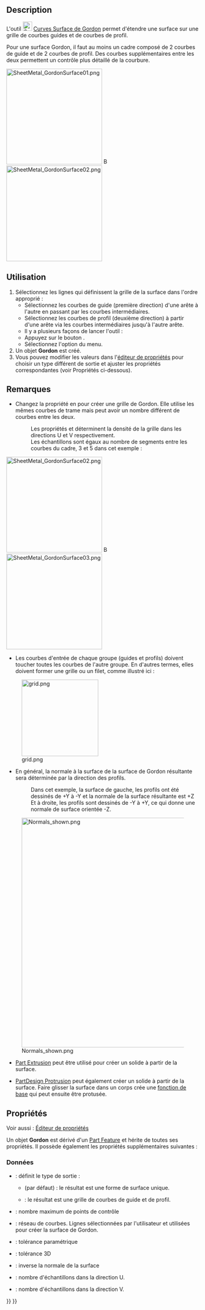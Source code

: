 <languages/>

{{Docnav/fr
|[[Curves_Pipeshell/fr|Enveloppe de tube]]
|[[Curves_SegmentSurface/fr|Segmenter une surface]]
|[[Curves_Workbench/fr|Atelier Curves]]
|IconL=Curves_Pipeshell.svg
|IconR=Curves_SegmentSurface.svg
|IconC=Curves_workbench_icon.svg
}}

{{GuiCommand/fr
|Name=Curves GordonSurface
|Name/fr=Curves Surface de Gordon
|MenuLocation=Surfaces → Gordon surface
|Workbenches=[[Curves_Workbench/fr|Curves]]
}}

==Description==

L'outil [[Image:Curves_GordonSurface.svg|24px]] [[Curves_GordonSurface/fr|Curves Surface de Gordon]] permet d'étendre une surface sur une grille de courbes guides et de courbes de profil.

Pour une surface Gordon, il faut au moins un cadre composé de 2 courbes de guide et de 2 courbes de profil. Des courbes supplémentaires entre les deux permettent un contrôle plus détaillé de la courbure.

[[Image:SheetMetal_GordonSurface01.png|250px]] [[Image:Button_right.svg|16px|link=]]
[[Image:SheetMetal_GordonSurface02.png|250px]]

{{Caption|Une grille de 3 guides (jaune) et 4 profils (violet) → Une surface Gordon}}

<span id="Usage"></span>
==Utilisation==

# Sélectionnez les lignes qui définissent la grille de la surface dans l'ordre approprié :
#* Sélectionnez les courbes de guide (première direction) d'une arête à l'autre en passant par les courbes intermédiaires.
#* Sélectionnez les courbes de profil (deuxième direction) à partir d'une arête via les courbes intermédiaires jusqu'à l'autre arête.
#* Il y a plusieurs façons de lancer l'outil :
#* Appuyez sur le bouton {{Button|[[Image:Curves_GordonSurface.svg|16px]] [[Curves_GordonSurface/fr|Gordon surface]]}}.
#* Sélectionnez l'option {{MenuCommand|Surfaces → [[Image:Curves_GordonSurface.svg|16px]] Gordon surface}} du menu.
# Un objet '''Gordon''' est créé.
# Vous pouvez modifier les valeurs dans l'[[Property_editor/fr|éditeur de propriétés]] pour choisir un type différent de sortie et ajuster les propriétés correspondantes (voir Propriétés ci-dessous).

<span id="Notes"></span>
==Remarques==

* Changez la propriété {{PropertyData|Output}} en {{Value|Wireframe}} pour créer une grille de Gordon. Elle utilise les mêmes courbes de trame mais peut avoir un nombre différent de courbes entre les deux.
*: Les propriétés {{PropertyData|Samples U}} et {{PropertyData|Samples V}} déterminent la densité de la grille dans les directions U et V respectivement.
*: Les échantillons sont égaux au nombre de segments entre les courbes du cadre, 3 et 5 dans cet exemple :

[[Image:SheetMetal_GordonSurface02.png|250px]] [[Image:Button_right.svg|16px|link=]]
[[Image:SheetMetal_GordonSurface03.png|250px]]

{{Caption|Surface de Gordon → Grille de Gordon, le même objet avec la propriété Output réglée sur Wireframe}}

* Les courbes d'entrée de chaque groupe (guides et profils) doivent toucher toutes les courbes de l'autre groupe. En d'autres termes, elles doivent former une grille ou un filet, comme illustré ici :

[[File:grid.png|200px]]

* En général, la normale à la surface de la surface de Gordon résultante sera déterminée par la direction des profils.
*: Dans cet exemple, la surface de gauche, les profils ont été dessinés de +Y à -Y et la normale de la surface résultante est +Z
*: Et à droite, les profils sont dessinés de -Y à +Y, ce qui donne une normale de surface orientée -Z.

[[File:Normals shown.png|600px]]

* [[Part_Extrude/fr|Part Extrusion]] peut être utilisé pour créer un solide à partir de la surface.

* [[PartDesign_Pad/fr|PartDesign Protrusion]] peut également créer un solide à partir de la surface. Faire glisser la surface dans un corps crée une [[PartDesign_Body/fr#Fonction_de_base|fonction de base]] qui peut ensuite être protusée.

<span id="Properties"></span>
==Propriétés==

Voir aussi : [[Property_editor/fr|Éditeur de propriétés]]

Un objet '''Gordon''' est dérivé d'un [[Part_Feature/fr|Part Feature]] et hérite de toutes ses propriétés. Il possède également les propriétés supplémentaires suivantes :

<span id="Data"></span>
===Données===

{{TitleProperty|Base}}

* {{PropertyData|Output|Enumeration}} : définit le type de sortie : 
** {{Value|Surface}} (par défaut) : le résultat est une forme de surface unique.
** {{Value|Wireframe}} : le résultat est une grille de courbes de guide et de profil.

{{TitleProperty|Gordon}}

* {{PropertyData|Max Ctrl Pts|Integer}} : nombre maximum de points de contrôle
* {{PropertyData|Sources|LinkList}} : réseau de courbes. Lignes sélectionnées par l'utilisateur et utilisées pour créer la surface de Gordon.
* {{PropertyData|Tol2D|Float|Hidden}} : tolérance paramétrique
* {{PropertyData|Tol3D|Float}} : tolérance 3D

{{TitleProperty|Surface}}

* {{PropertyData|Flip Normal|Bool}} : inverse la normale de la surface

{{TitleProperty|Wireframe}}

* {{PropertyData|Samples U|Integer|Hidden}} : nombre d'échantillons dans la direction U.
* {{PropertyData|Samples V|Integer|Hidden}} : nombre d'échantillons dans la direction V.


{{Docnav/fr
|[[Curves_Pipeshell/fr|Enveloppe de tube]]
|[[Curves_SegmentSurface/fr|Segmenter une surface]]
|[[Curves_Workbench/fr|Atelier Curves]]
|IconL=Curves_Pipeshell.svg
|IconR=Curves_SegmentSurface.svg
|IconC=Curves_workbench_icon.svg
}}

{{Curves Tools navi{{#translation:}}}}
{{Userdocnavi{{#translation:}}}}